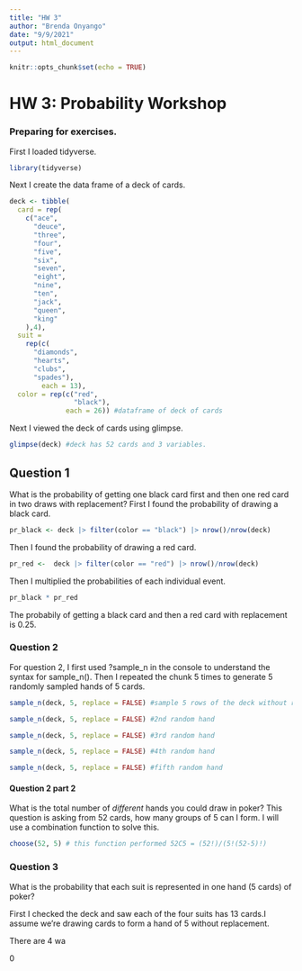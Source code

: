 ```yaml
---
title: "HW 3"
author: "Brenda Onyango"
date: "9/9/2021"
output: html_document
---
```


```r
knitr::opts_chunk$set(echo = TRUE)
```
# HW 3: Probability Workshop

### Preparing for exercises. 
First I loaded tidyverse.
```r
library(tidyverse)
```
Next I create the data frame of a deck of cards. 
```r
deck <- tibble(
  card = rep(
    c("ace",
      "deuce",
      "three",
      "four",
      "five",
      "six",
      "seven",
      "eight",
      "nine",
      "ten",
      "jack",
      "queen",
      "king"
    ),4),
  suit =
    rep(c(
      "diamonds", 
      "hearts", 
      "clubs", 
      "spades"),
        each = 13),
  color = rep(c("red", 
                "black"),
              each = 26)) #dataframe of deck of cards
```
Next I viewed the deck of cards using glimpse.
```r
glimpse(deck) #deck has 52 cards and 3 variables.
```
## Question 1

What is the probability of getting one black card first and then one red card in two draws with replacement? 
First I found the probability of drawing a black card. 
```r
pr_black <- deck |> filter(color == "black") |> nrow()/nrow(deck)
```
Then I found the probability of drawing a red card. 
```r
pr_red <-  deck |> filter(color == "red") |> nrow()/nrow(deck)
```
Then I multiplied the probabilities of each individual event. 
```r
pr_black * pr_red
```
The probabily of getting a black card and then a red card with replacement is 0.25. 

### Question 2
For question 2, I first used ?sample_n in the console to understand the syntax for sample_n(). Then I repeated the chunk 5 times to generate 5 randomly sampled hands of 5 cards. 
```r
sample_n(deck, 5, replace = FALSE) #sample 5 rows of the deck without replacement
```
```r
sample_n(deck, 5, replace = FALSE) #2nd random hand 
```
```r
sample_n(deck, 5, replace = FALSE) #3rd random hand
```
```r
sample_n(deck, 5, replace = FALSE) #4th random hand
```
```r
sample_n(deck, 5, replace = FALSE) #fifth random hand
```
#### Question 2 part 2

What is the total number of *different* hands you could draw in poker? This question is asking from 52 cards, how many groups of 5 can I form. I will use a combination function to solve this. 
```r
choose(52, 5) # this function performed 52C5 = (52!)/(5!(52-5)!)
```
### Question 3
What is the probability that each suit is represented in one hand (5 cards) of poker?

First I checked the deck and saw each of the four suits has 13 cards.I assume we're drawing cards to form a hand of 5 without replacement. 

There are 4 wa



0
